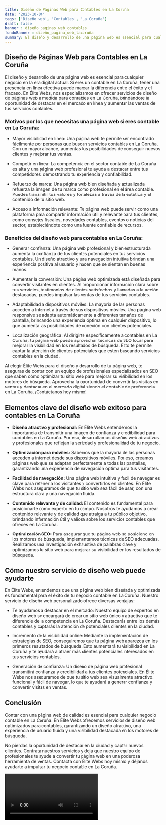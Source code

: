 ```yaml
---
title: Diseño de Páginas Web para Contables en La Coruña
date: '2023-10-04'
tags: ['Diseño web', 'Contables', 'La Coruña']
draft: false
banner : diseño_paginas_web_contables
fondoBanner : diseño_pagina_web_lacoruña
summary: El diseño y desarrollo de una página web es esencial para cualquier negocio en la era digital actual. Si eres un contable en La Coruña, tener una presencia en línea efectiva puede marcar la diferencia entre el éxito y el fracaso. En Élite Webs, nos especializamos en ofrecer servicios de diseño de páginas web a medida para contables en La Coruña, brindándote la oportunidad de destacar en el mercado en línea y aumentar las ventas de tus servicios contables.
---
```


## Diseño de Páginas Web para Contables en La Coruña

El diseño y desarrollo de una página web es esencial para cualquier negocio en la era digital actual. Si eres un contable en La Coruña, tener una presencia en línea efectiva puede marcar la diferencia entre el éxito y el fracaso. En Élite Webs, nos especializamos en ofrecer servicios de diseño de páginas web a medida para contables en La Coruña, brindándote la oportunidad de destacar en el mercado en línea y aumentar las ventas de tus servicios contables.

### Motivos por los que necesitas una página web si eres contable en La Coruña:

- Mayor visibilidad en línea: Una página web te permite ser encontrado fácilmente por personas que buscan servicios contables en La Coruña. Con un mayor alcance, aumentas tus posibilidades de conseguir nuevos clientes y mejorar tus ventas.

- Competir en línea: La competencia en el sector contable de La Coruña es alta y una página web profesional te ayuda a destacar entre tus competidores, demostrando tu experiencia y confiabilidad.

- Refuerzo de marca: Una página web bien diseñada y actualizada refuerza la imagen de tu marca como profesional en el área contable. Puedes transmitir tus valores y fortalezas a través de la estética y el contenido de tu sitio web.

- Acceso a información relevante: Tu página web puede servir como una plataforma para compartir información útil y relevante para tus clientes, como consejos fiscales, novedades contables, eventos o noticias del sector, estableciéndote como una fuente confiable de recursos.

### Beneficios del diseño web para contables en La Coruña:

- Generar confianza: Una página web profesional y bien estructurada aumenta la confianza de tus clientes potenciales en tus servicios contables. Un diseño atractivo y una navegación intuitiva brindan una experiencia positiva al usuario y hacen que se sientan en buenas manos.

- Aumentar la conversión: Una página web optimizada está diseñada para convertir visitantes en clientes. Al proporcionar información clara sobre tus servicios, testimonios de clientes satisfechos y llamadas a la acción destacadas, puedes impulsar las ventas de tus servicios contables.

- Adaptabilidad a dispositivos móviles: La mayoría de las personas acceden a Internet a través de sus dispositivos móviles. Una página web responsive se adapta automáticamente a diferentes tamaños de pantalla, brindando una experiencia óptima en cualquier dispositivo, lo que aumenta las posibilidades de conexión con clientes potenciales.

- Localización geográfica: Al dirigirte específicamente a contables en La Coruña, tu página web puede aprovechar técnicas de SEO local para mejorar la visibilidad en los resultados de búsqueda. Esto te permite captar la atención de clientes potenciales que estén buscando servicios contables en la ciudad.

Al elegir Élite Webs para el diseño y desarrollo de tu página web, te aseguras de contar con un equipo de profesionales especializados en SEO que saben cómo optimizar tu sitio web para mejorar su visibilidad en los motores de búsqueda. Aprovecha la oportunidad de convertir las visitas en ventas y destacar en el mercado digital siendo el contable de preferencia en La Coruña. ¡Contáctanos hoy mismo!

<GifSeo />

<Cta />

## Elementos clave del diseño web exitoso para contables en La Coruña

- **Diseño atractivo y profesional:** En Élite Webs entendemos la importancia de transmitir una imagen de confianza y credibilidad para contables en La Coruña. Por eso, desarrollamos diseños web atractivos y profesionales que reflejan la seriedad y profesionalidad de tu negocio.

- **Optimización para móviles:** Sabemos que la mayoría de las personas acceden a internet desde sus dispositivos móviles. Por eso, creamos páginas web que se adaptan perfectamente a todas las pantallas, garantizando una experiencia de navegación óptima para tus visitantes.

- **Facilidad de navegación:** Una página web intuitiva y fácil de navegar es clave para retener a los visitantes y convertirlos en clientes. En Élite Webs nos aseguramos de que tu sitio web sea fácil de usar, con una estructura clara y una navegación fluida.

- **Contenido relevante y de calidad:** El contenido es fundamental para posicionarte como experto en tu campo. Nosotros te ayudamos a crear contenido relevante y de calidad que atraiga a tu público objetivo, brindando información útil y valiosa sobre los servicios contables que ofreces en La Coruña.

- **Optimización SEO:** Para asegurar que tu página web se posicione en los motores de búsqueda, implementamos técnicas de SEO adecuadas. Realizamos una investigación exhaustiva de palabras clave y optimizamos tu sitio web para mejorar su visibilidad en los resultados de búsqueda.

## Cómo nuestro servicio de diseño web puede ayudarte

En Élite Webs, entendemos que una página web bien diseñada y optimizada es fundamental para el éxito de tu negocio contable en La Coruña. Nuestro servicio de diseño web personalizado ofrece diversas ventajas:

- Te ayudamos a destacar en el mercado: Nuestro equipo de expertos en diseño web se encargará de crear un sitio web único y atractivo que te diferencie de la competencia en La Coruña. Destacarás entre los demás contables y captarás la atención de potenciales clientes en la ciudad.

- Incremento de la visibilidad online: Mediante la implementación de estrategias de SEO, conseguiremos que tu página web aparezca en los primeros resultados de búsqueda. Esto aumentará tu visibilidad en La Coruña y te ayudará a atraer más clientes potenciales interesados en tus servicios contables.

- Generación de confianza: Un diseño de página web profesional transmitirá confianza y credibilidad a tus clientes potenciales. En Élite Webs nos aseguramos de que tu sitio web sea visualmente atractivo, funcional y fácil de navegar, lo que te ayudará a generar confianza y convertir visitas en ventas.

## Conclusión

Contar con una página web de calidad es esencial para cualquier negocio contable en La Coruña. En Élite Webs ofrecemos servicios de diseño web optimizados para contables, garantizando un diseño atractivo, una experiencia de usuario fluida y una visibilidad destacada en los motores de búsqueda.

No pierdas la oportunidad de destacar en la ciudad y captar nuevos clientes. Contrata nuestros servicios y deja que nuestro equipo de profesionales te ayude a convertir tu página web en una poderosa herramienta de ventas. Contacta con Élite Webs hoy mismo y déjanos ayudarte a impulsar tu negocio contable en La Coruña.

<Video />

<CtaBot job='Contables' city='La Coruña'/>

<Gmaps query='La Coruña+españa+maps' />